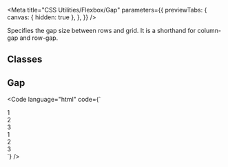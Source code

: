 
<Meta
  title="CSS Utilities/Flexbox/Gap"
  parameters={{
    previewTabs: {
      canvas: { hidden: true },
    },
  }}
/>

<Banner label="Gap" section="CSS Utilities" color="yellow" puzzle />

<Lead>Specifies the gap size between rows and grid. It is a shorthand for column-gap and row-gap.</Lead>

## Classes

<CssFlexboxGap />

## Gap

<Code
  language="html"
  code={`
<div class="flex flex-wrap gap-normal mb-normal">
  <div class="flex-1 bg-green-3 radius-normal flex justify-content-center align-items-center">1</div>
  <div class="flex-1 bg-green-3 radius-normal flex justify-content-center align-items-center">2</div>
  <div class="flex-1 bg-green-3 radius-normal flex justify-content-center align-items-center">3</div>
</div>
<div class="flex flex-wrap gap-xx-large">
  <div class="flex-1 bg-green-3 radius-normal flex justify-content-center align-items-center">1</div>
  <div class="flex-1 bg-green-3 radius-normal flex justify-content-center align-items-center">2</div>
  <div class="flex-1 bg-green-3 radius-normal flex justify-content-center align-items-center">3</div>
</div>
`}
/>

<Footer>
  <LinkCards>
    <LinkCard
      pageTitle="Foundation/Grid"
      description="The Baloise Design System grid system is a fully responsive and 12 column layout system with six default breakpoints and five container layouts"
    />
    <LinkCard
      pageTitle="Tokens/Overview"
      description="Design tokens serve as the definitive source for naming and storing design choices."
    />
  </LinkCards>
</Footer>
